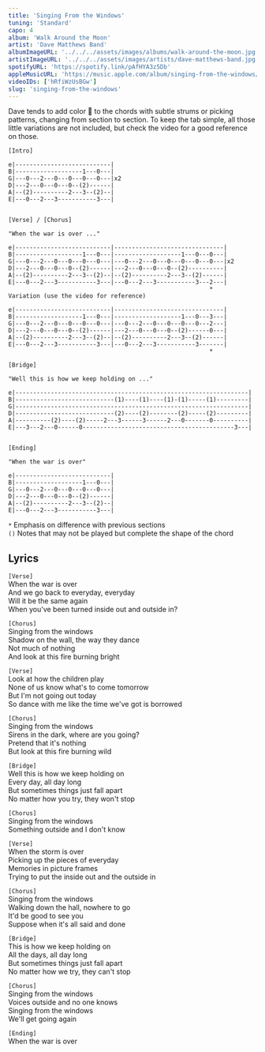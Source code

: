 ```yaml
---
title: 'Singing From the Windows'
tuning: 'Standard'
capo: 4
album: 'Walk Around the Moon'
artist: 'Dave Matthews Band'
albumImageURL: '../../../assets/images/albums/walk-around-the-moon.jpg'
artistImageURL: '../../../assets/images/artists/dave-matthews-band.jpg'
spotifyURL: 'https://spotify.link/pAfHYA3z5Db'
appleMusicURL: 'https://music.apple.com/album/singing-from-the-windows/1667688037?i=1667689018&l'
videoIDs: ['hRfiWzUsBGw']
slug: 'singing-from-the-windows'
---
```


Dave tends to add color 🎨 to the chords with subtle strums or picking patterns, changing from section to section. To keep the tab simple, all those little variations are not included, but check the video for a good reference on those.

```
[Intro]

e|---------------------------|
B|-------------------1---0---|
G|---0---2---0---0---0---0---|x2
D|---2---0---0---0--(2)------|
A|--(2)----------2---3--(2)--|
E|---0---2---3-----------3---|


[Verse] / [Chorus]

"When the war is over ..."

e|---------------------------|-------------------------------|
B|-------------------1---0---|-------------------1---0---0---|
G|---0---2---0---0---0---0---|---0---2---0---0---0---0---0---|x2
D|---2---0---0---0--(2)------|---2---0---0---0--(2)----------|
A|--(2)----------2---3--(2)--|--(2)----------2---3--(2)------|
E|---0---2---3-----------3---|---0---2---3-----------3---2---|
                                                         *
Variation (use the video for reference)

e|---------------------------|-------------------------------|
B|-------------------1---0---|-------------------1---0---3---|
G|---0---2---0---0---0---0---|---0---2---0---0---0---0---2---|
D|---2---0---0---0--(2)------|---2---0---0---0--(2)------0---|
A|--(2)----------2---3--(2)--|--(2)----------2---3--(2)------|
E|---0---2---3-----------3---|---0---2---3-----------3-------|
                                                         *

[Bridge]

"Well this is how we keep holding on ..."

e|------------------------------------------------------------------|
B|----------------------------(1)----(1)----(1)-(1)-----(1)---------|
G|------------------------------------------------------------------|
D|----------------------------(2)----(2)--------(2)-----(2)---------|
A|----------(2)----(2)-----2---3------3------2---0-------0----------|
E|---3---2---0------0-------------------------------------------3---|


[Ending]

"When the war is over"

e|---------------------------|
B|-------------------1---0---|
G|---0---2---0---0---0---0---|
D|---2---0---0---0--(2)------|
A|--(2)----------2---3--(2)--|
E|---0---2---3-----------3---|
```

`*` Emphasis on difference with previous sections  
`()` Notes that may not be played but complete the shape of the chord  

## Lyrics

`[Verse]`  
When the war is over  
And we go back to everyday, everyday  
Will it be the same again  
When you've been turned inside out and outside in?  

`[Chorus]`  
Singing from the windows  
Shadow on the wall, the way they dance  
Not much of nothing  
And look at this fire burning bright  

`[Verse]`  
Look at how the children play  
None of us know what's to come tomorrow  
But I'm not going out today  
So dance with me like the time we've got is borrowed  

`[Chorus]`  
Singing from the windows  
Sirens in the dark, where are you going?  
Pretend that it's nothing  
But look at this fire burning wild  

`[Bridge]`  
Well this is how we keep holding on  
Every day, all day long  
But sometimes things just fall apart  
No matter how you try, they won't stop  

`[Chorus]`  
Singing from the windows  
Something outside and I don't know  

`[Verse]`  
When the storm is over  
Picking up the pieces of everyday  
Memories in picture frames  
Trying to put the inside out and the outside in  

`[Chorus]`  
Singing from the windows  
Walking down the hall, nowhere to go  
It'd be good to see you  
Suppose when it's all said and done  

`[Bridge]`  
This is how we keep holding on  
All the days, all day long  
But sometimes things just fall apart  
No matter how we try, they can't stop  

`[Chorus]`  
Singing from the windows  
Voices outside and no one knows  
Singing from the windows  
We'll get going again  

`[Ending]`  
When the war is over  